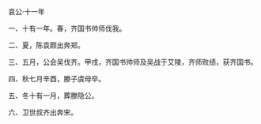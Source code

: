 

哀公·十一年

一、十有一年。春，齐国书帅师伐我。

二、夏，陈袁颇出奔郑。

三、五月，公会吴伐齐。甲戌，齐国书帅师及吴战于艾陵，齐师败绩，获齐国书。

四、秋七月辛酉，滕子虞母卒。

五、冬十有一月，葬滕隐公。

六、卫世叔齐出奔宋。

